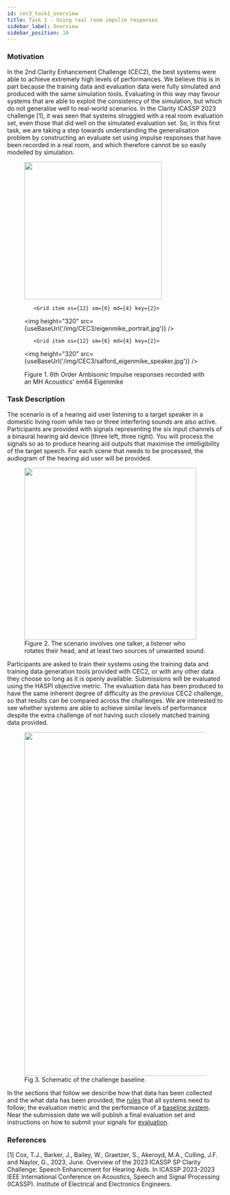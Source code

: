 ```yaml
---
id: cec3_task1_overview
title: Task 1 - Using real room impulse responses
sidebar_label: Overview
sidebar_position: 10
---
```



### Motivation

In the 2nd Clarity Enhancement Challenge (CEC2), the best systems were able to achieve extremely high levels of performances. We believe this is in part because the training data and evaluation data were fully simulated and produced with the same simulation tools. Evaluating in this way may favour systems that are able to exploit the consistency of the simulation, but which do not generalise well to real-world scenarios. In the Clarity ICASSP 2023 challenge [1], it was seen that systems struggled with a real room evaluation set, even those that did well on the simulated evaluation set. So, in this first task, we are taking a step towards understanding the generalisation problem by constructing an evaluate set using impulse responses that have been recorded in a real room, and which therefore cannot be so easily modelled by simulation.

<figure id="fig1">

<Grid container spacing={1}>
        <Grid item xs={12} sm={6} md={4} key={1}>
<img height="320" src={useBaseUrl('/img/CEC3/salford_speaker_eigenmike.jpg')} />
</Grid>

       <Grid item xs={12} sm={6} md={4} key={2}>
<img height="320" src={useBaseUrl('/img/CEC3/eigenmike_portrait.jpg')} />
</Grid>

       <Grid item xs={12} sm={6} md={4} key={2}>
<img height="320" src={useBaseUrl('/img/CEC3/salford_eigenmike_speaker.jpg')} />
</Grid>

</Grid>

<figcaption>Figure 1. 6th Order Ambisonic Impulse responses recorded with an MH Acoustics' em64 Eigenmike </figcaption>
</figure>

### Task Description

The scenario is of a hearing aid user listening to a target speaker in a domestic living room while two or three interfering sounds are also active. Participants are provided with signals representing the six input channels of a binaural hearing aid device (three left, three right). You will process the signals so as to produce hearing aid outputs that maximise the intelligibility of the target speech. For each scene that needs to be processed, the audiogram of the hearing aid user will be provided.

<figure id="fig2">
<img width="400" src={useBaseUrl('/img/ICASSP2023/scenario.png')} />
<figcaption>Figure 2. The scenario involves one talker, a listener who rotates their head, and at least two sources of unwanted sound.</figcaption>
</figure>

Participants are asked to train their systems using the training data and training data generation tools provided with CEC2, or with any other data they choose so long as it is openly available. Submissions will be evaluated using the HASPI objective metric. The evaluation data has been produced to have the same inherent degree of difficulty as the previous CEC2 challenge, so that results can be compared across the challenges. We are interested to see whether systems are able to achieve similar levels of performance despite the extra challenge of not having such closely matched training data provided.

<figure id="fig3">
<img width="800" src={useBaseUrl('/img/CEC3/clarity_baseline_CEC3_grand_challenge.png')} />
<figcaption>Fig 3. Schematic of the challenge baseline.</figcaption>
</figure>

In the sections that follow we describe how that data has been collected and the what data has been provided; the [rules](./task1_rules.mdx) that all systems need to follow; the evaluation metric and the performance of a [baseline system](./task1_baseline.mdx). Near the submission date we will publish a final evaluation set and instructions on how to submit your signals for [evaluation](./task1_submission.mdx).

### References

[1] Cox, T.J., Barker, J., Bailey, W., Graetzer, S., Akeroyd, M.A., Culling, J.F. and Naylor, G., 2023, June. Overview of the 2023 ICASSP SP Clarity Challenge: Speech Enhancement for Hearing Aids. In ICASSP 2023-2023 IEEE International Conference on Acoustics, Speech and Signal Processing (ICASSP). Institute of Electrical and Electronics Engineers.
